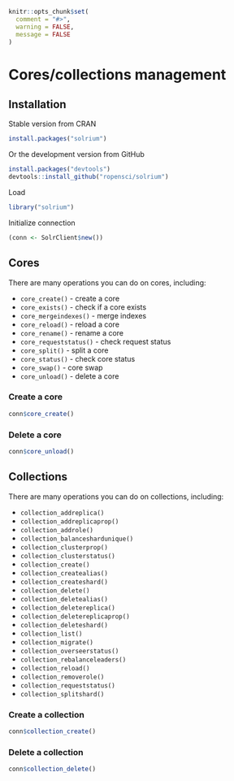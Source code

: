<!--
%\VignetteEngine{knitr::knitr}
%\VignetteIndexEntry{Cores/collections management}
%\VignetteEncoding{UTF-8}
-->

```r
knitr::opts_chunk$set(
  comment = "#>",
  warning = FALSE,
  message = FALSE
)
```

Cores/collections management
============================

## Installation

Stable version from CRAN

```r
install.packages("solrium")
```

Or the development version from GitHub

```r
install.packages("devtools")
devtools::install_github("ropensci/solrium")
```

Load

```r
library("solrium")
```

Initialize connection

```r
(conn <- SolrClient$new())
```

## Cores

There are many operations you can do on cores, including:

* `core_create()` - create a core
* `core_exists()` - check if a core exists
* `core_mergeindexes()` - merge indexes
* `core_reload()` - reload a core
* `core_rename()` - rename a core
* `core_requeststatus()` - check request status
* `core_split()` - split a core
* `core_status()` - check core status
* `core_swap()` - core swap
* `core_unload()` - delete a core

### Create a core

```r
conn$core_create()
```

### Delete a core

```r
conn$core_unload()
```

## Collections

There are many operations you can do on collections, including:

* `collection_addreplica()`
* `collection_addreplicaprop()`
* `collection_addrole()`
* `collection_balanceshardunique()`
* `collection_clusterprop()`
* `collection_clusterstatus()`
* `collection_create()`
* `collection_createalias()`
* `collection_createshard()`
* `collection_delete()`
* `collection_deletealias()`
* `collection_deletereplica()`
* `collection_deletereplicaprop()`
* `collection_deleteshard()`
* `collection_list()`
* `collection_migrate()`
* `collection_overseerstatus()`
* `collection_rebalanceleaders()`
* `collection_reload()`
* `collection_removerole()`
* `collection_requeststatus()`
* `collection_splitshard()`

### Create a collection

```r
conn$collection_create()
```

### Delete a collection

```r
conn$collection_delete()
```
